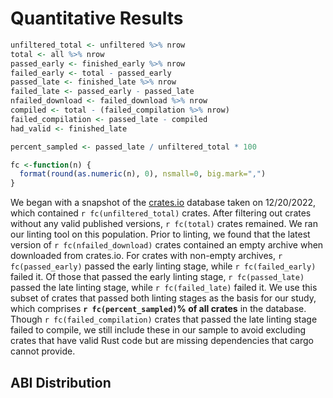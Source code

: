 # Quantitative Results
```r
unfiltered_total <- unfiltered %>% nrow
total <- all %>% nrow
passed_early <- finished_early %>% nrow
failed_early <- total - passed_early
passed_late <- finished_late %>% nrow
failed_late <- passed_early - passed_late
nfailed_download <- failed_download %>% nrow
compiled <- total - (failed_compilation %>% nrow)
failed_compilation <- passed_late - compiled
had_valid <- finished_late 

percent_sampled <- passed_late / unfiltered_total * 100

fc <-function(n) {
  format(round(as.numeric(n), 0), nsmall=0, big.mark=",")
} 
```

We began with a snapshot of the [crates.io](https://crates.io/data-access) database taken on 12/20/2022, which contained `r fc(unfiltered_total)` crates. After filtering out crates without any valid published versions, `r fc(total)` crates remained. We ran our linting tool on this population. Prior to linting, we found that the latest version of `r fc(nfailed_download)` crates contained an empty archive when downloaded from crates.io. For crates with non-empty archives, `r fc(passed_early)` passed the early linting stage, while `r fc(failed_early)` failed it. Of those that passed the early linting stage, `r fc(passed_late)` passed the late linting stage, while `r fc(failed_late)` failed it. We use this subset of crates that passed both linting stages as the basis for our study, which comprises **`r fc(percent_sampled)`% of all crates** in the database. Though `r fc(failed_compilation)` crates that passed the late linting stage failed to compile, we still include these in our sample to avoid excluding crates that have valid Rust code but are missing dependencies that cargo cannot provide.

## ABI Distribution
